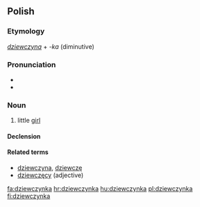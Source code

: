 ==Polish==

===Etymology===
''[[dziewczyna]]'' + ''-ka'' (diminutive)

===Pronunciation===
* {{IPA|/d͡ʑɛfˈt͡ʂɨnka/|lang=pl}}
* {{audio|Pl-dziewczynka.ogg|audio}}

===Noun===
{{infl|pl|noun|g=f}}

# little [[girl]]

====Declension====
{{pl-decl-noun-ka|dziewczyn}}

====Related terms====
* [[dziewczyna]], [[dziewczę]]
* [[dziewczęcy]] (adjective)

[[fa:dziewczynka]]
[[hr:dziewczynka]]
[[hu:dziewczynka]]
[[pl:dziewczynka]]
[[fi:dziewczynka]]